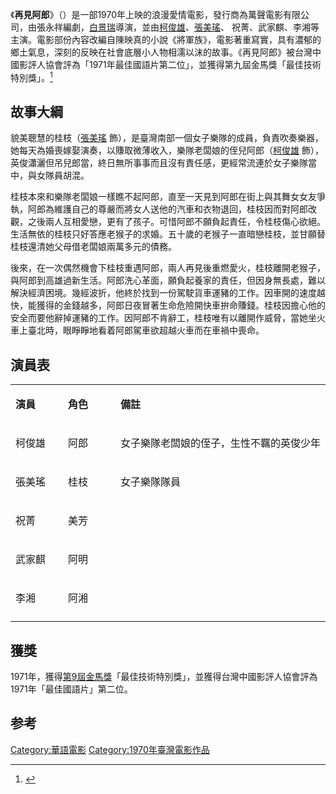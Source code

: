 {{Infobox Film
| name      = 再見阿郎
| original_name = ''{{lang|en|Goodbye Darling}}''
| image     = 
| caption    = 
| director    = [[白景瑞|白景瑞]]
| producer    = 吳源祥
| producer_2   = 
| writer     = [[張永祥|張永祥]]
| narrator    = 
| starring    = [[柯俊雄|柯俊雄]]、[[張美瑤|張美瑤]]、 祝菁
| music     = 左宏元
| cinematography = 彩色
| editing    = 
| distributor  = 萬聲電影
| released    = {{film date|1970|7|30|臺灣}}
| runtime    = 92分鐘
| country    = {{臺灣電影產地}}
| language    = 華語
| budget     = 
| preceded_by  = 
| followed_by  = 
| imdb_id    = tt1111842
}}

《'''再見阿郎'''》（{{lang-en|''Good-bye Darling''}}）是一部1970年上映的浪漫愛情電影，發行商為萬聲電影有限公司，由張永祥編劇，[[白景瑞|白景瑞]]導演，並由[[柯俊雄|柯俊雄]]、[[張美瑤|張美瑤]]、 祝菁、武家麒、李湘等主演。電影部份內容改編自陳映真的小說《將軍族》，電影著重寫實，具有濃郁的鄉土氣息，深刻的反映在社會底層小人物相濡以沫的故事。《再見阿郎》被台灣中國影評人協會評為「1971年最佳國語片第二位」，並獲得第九屆金馬獎「最佳技術特別獎」。<ref>{{cite web |title=白景瑞 |publisher=國家電影及視聽文化中心 |url=http://www.ctfa.org.tw/filmmaker/content.php?id=486 |access-date=2021-03-19 |archive-date=2020-09-28 |archive-url=https://web.archive.org/web/20200928195342/http://www.ctfa.org.tw/filmmaker/content.php?id=486 }}</ref>

==故事大綱==
貌美聰慧的桂枝（[[張美瑤|張美瑤]] 飾），是臺灣南部一個女子樂隊的成員，負責吹奏樂器，她每天為婚喪嫁娶演奏，以賺取微薄收入，樂隊老闆娘的侄兒阿郎（[[柯俊雄|柯俊雄]] 飾），英俊瀟灑但吊兒郎當，終日無所事事而且沒有責任感，更經常流連於女子樂隊當中，與女隊員胡混。

桂枝本來和樂隊老闆娘一樣瞧不起阿郎，直至一天見到阿郎在街上與其舞女女友爭執，阿郎為維護自己的尊嚴而將女人送他的汽車和衣物退回，桂枝因而對阿郎改觀，之後兩人互相愛戀，更有了孩子。可惜阿郎不願負起責任，令桂枝傷心欲絕。生活無依的桂枝只好答應老猴子的求婚。五十歲的老猴子一直暗戀桂枝，並甘願替桂枝還清她父母借老闆娘兩萬多元的債務。

後來，在一次偶然機會下桂枝重遇阿郎，兩人再見後重燃愛火，桂枝離開老猴子，與阿郎到高雄過新生活。阿郎洗心革面，願負起養家的責任，但因身無長處，難以解決經濟困境。幾經波折，他終於找到一份駕駛貨車運豬的工作。因車開的速度越快，能獲得的金錢越多，阿郎日夜冒著生命危險開快車拚命賺錢。桂枝因擔心他的安全而要他辭掉運豬的工作。因阿郎不肯辭工，桂枝唯有以離開作威脅，當她坐火車上臺北時，眼睜睜地看着阿郎駕車欲超越火車而在車禍中喪命。

==演員表==
{|class="wikitable" width="68%"
|- style="background:cornflowerblue; color:white" align=center
|style="width:10%"|'''演員'''
|style="width:10%"|'''角色'''
|style="width:40%"|'''備註'''
|- 
| 柯俊雄 || 阿郎 || 女子樂隊老闆娘的侄子，生性不羈的英俊少年
|-
| 張美瑤 || 桂枝 || 女子樂隊隊員
|-
| 祝菁 || 美芳 || 
|-
| 武家麒 ||  阿明 || 
|-
| 李湘 || 阿湘 || 
|-
|}

==獲獎==
1971年，獲得[[第9屆金馬獎|第9屆金馬獎]]「最佳技術特別獎」，並獲得台灣中國影評人協會評為1971年「最佳國語片」第二位。

==参考==
{{Reflist}}

{{影史百大華語電影}}

[[Category:華語電影|Category:華語電影]]
[[Category:1970年臺灣電影作品|Category:1970年臺灣電影作品]]